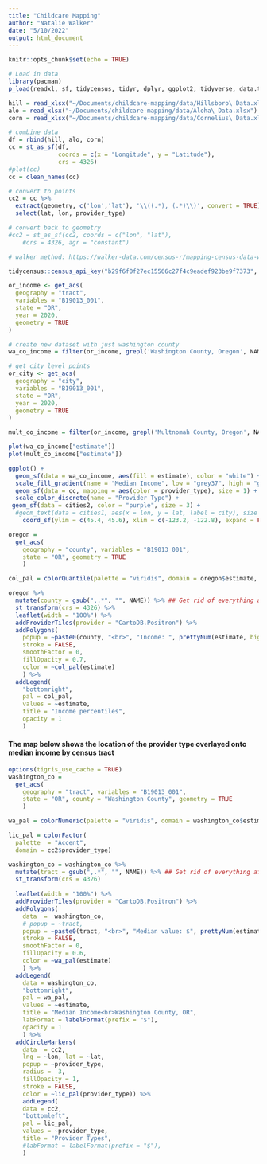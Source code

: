 ```yaml
---
title: "Childcare Mapping"
author: "Natalie Walker"
date: "5/10/2022"
output: html_document
---
```


```r
knitr::opts_chunk$set(echo = TRUE)
```

```r
# Load in data
library(pacman)
p_load(readxl, sf, tidycensus, tidyr, dplyr, ggplot2, tidyverse, data.table, janitor, leaflet)

hill = read_xlsx("~/Documents/childcare-mapping/data/Hillsboro\ Data.xlsx")
alo = read_xlsx("~/Documents/childcare-mapping/data/Aloha\ Data.xlsx")
corn = read_xlsx("~/Documents/childcare-mapping/data/Cornelius\ Data.xlsx")
```

```r
# combine data
df = rbind(hill, alo, corn)
cc = st_as_sf(df, 
              coords = c(x = "Longitude", y = "Latitude"), 
              crs = 4326)
#plot(cc)
cc = clean_names(cc)

# convert to points
cc2 = cc %>%
  extract(geometry, c('lon','lat'), '\\((.*), (.*)\\)', convert = TRUE) %>%
  select(lat, lon, provider_type) 

# convert back to geometry
#cc2 = st_as_sf(cc2, coords = c("lon", "lat"), 
    #crs = 4326, agr = "constant")
```

```r
# walker method: https://walker-data.com/census-r/mapping-census-data-with-r.html

tidycensus::census_api_key("b29f6f0f27ec15566c27f4c9eadef923be9f7373", install = TRUE, overwrite = TRUE)

or_income <- get_acs(
  geography = "tract", 
  variables = "B19013_001",
  state = "OR", 
  year = 2020,
  geometry = TRUE
)

# create new dataset with just washington county
wa_co_income = filter(or_income, grepl('Washington County, Oregon', NAME))

# get city level points 
or_city <- get_acs(
  geography = "city", 
  variables = "B19013_001",
  state = "OR", 
  year = 2020,
  geometry = TRUE
)

mult_co_income = filter(or_income, grepl('Multnomah County, Oregon', NAME))

```

```r
    
plot(wa_co_income["estimate"])
plot(mult_co_income["estimate"])

ggplot() + 
  geom_sf(data = wa_co_income, aes(fill = estimate), color = "white") +
  scale_fill_gradient(name = "Median Income", low = "grey37", high = "grey84" ) +
  geom_sf(data = cc, mapping = aes(color = provider_type), size = 1) +
  scale_color_discrete(name = "Provider Type") +
 geom_sf(data = cities2, color = "purple", size = 3) +
  #geom_text(data = cities1, aes(x = lon, y = lat, label = city), size = 5) +
    coord_sf(ylim = c(45.4, 45.6), xlim = c(-123.2, -122.8), expand = FALSE)
```

```r
oregon = 
  get_acs(
    geography = "county", variables = "B19013_001",
    state = "OR", geometry = TRUE
    ) 

col_pal = colorQuantile(palette = "viridis", domain = oregon$estimate, n = 10)

oregon %>%
  mutate(county = gsub(",.*", "", NAME)) %>% ## Get rid of everything after the first comma
  st_transform(crs = 4326) %>%
  leaflet(width = "100%") %>%
  addProviderTiles(provider = "CartoDB.Positron") %>%
  addPolygons(
    popup = ~paste0(county, "<br>", "Income: ", prettyNum(estimate, big.mark=",")),
    stroke = FALSE,
    smoothFactor = 0,
    fillOpacity = 0.7,
    color = ~col_pal(estimate)
    ) %>%
  addLegend(
    "bottomright", 
    pal = col_pal, 
    values = ~estimate,
    title = "Income percentiles",
    opacity = 1
    )

```
#### The map below shows the location of the provider type overlayed onto median income by census tract
```r
options(tigris_use_cache = TRUE)
washington_co = 
  get_acs(
    geography = "tract", variables = "B19013_001", 
    state = "OR", county = "Washington County", geometry = TRUE
    )

wa_pal = colorNumeric(palette = "viridis", domain = washington_co$estimate)

lic_pal = colorFactor(
  palette  = "Accent", 
  domain = cc2$provider_type)

washington_co = washington_co %>%
  mutate(tract = gsub(",.*", "", NAME)) %>% ## Get rid of everything after the first comma
  st_transform(crs = 4326)
 
  leaflet(width = "100%") %>%
  addProviderTiles(provider = "CartoDB.Positron") %>%
  addPolygons(
    data  =  washington_co, 
    # popup = ~tract,
    popup = ~paste0(tract, "<br>", "Median value: $", prettyNum(estimate, big.mark=",")),
    stroke = FALSE,
    smoothFactor = 0,
    fillOpacity = 0.6,
    color = ~wa_pal(estimate)
    ) %>%
  addLegend(
    data = washington_co, 
    "bottomright", 
    pal = wa_pal, 
    values = ~estimate,
    title = "Median Income<br>Washington County, OR",
    labFormat = labelFormat(prefix = "$"),
    opacity = 1
    ) %>%
  addCircleMarkers(
    data  = cc2, 
    lng = ~lon, lat = ~lat,
    popup = ~provider_type, 
    radius =  3,
    fillOpacity = 1, 
    stroke = FALSE, 
    color = ~lic_pal(provider_type)) %>%
    addLegend(
    data = cc2, 
    "bottomleft", 
    pal = lic_pal, 
    values = ~provider_type,
    title = "Provider Types",
    #labFormat = labelFormat(prefix = "$"),
    )
  
```
